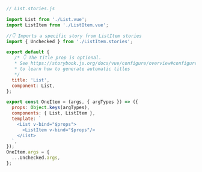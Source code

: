 ```js
// List.stories.js

import List from './List.vue';
import ListItem from './ListItem.vue';

//👇 Imports a specific story from ListItem stories
import { Unchecked } from './ListItem.stories';

export default {
   /* 👇 The title prop is optional.
   * See https://storybook.js.org/docs/vue/configure/overview#configure-story-loading
   * to learn how to generate automatic titles
   */
  title: 'List',
  component: List,
};

export const OneItem = (args, { argTypes }) => ({
  props: Object.keys(argTypes),
  components: { List, ListItem },
  template: `
    <List v-bind="$props">
      <ListItem v-bind="$props"/>
    </List>
  `,
});
OneItem.args = {
  ...Unchecked.args,
};
```
